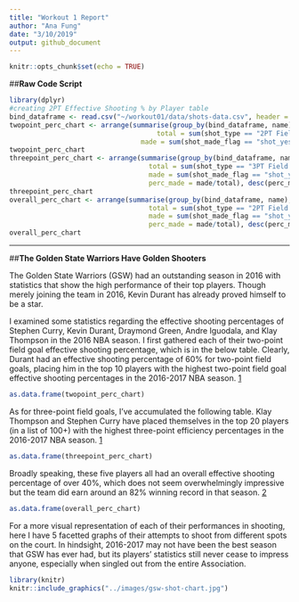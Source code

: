 ```yaml
---
title: "Workout 1 Report"
author: "Ana Fung"
date: "3/10/2019"
output: github_document
---
```


```r
knitr::opts_chunk$set(echo = TRUE)
```

##**Raw Code Script**
```r
library(dplyr)
#creating 2PT Effective Shooting % by Player table
bind_dataframe <- read.csv("~/workout01/data/shots-data.csv", header = TRUE, stringsAsFactors = FALSE, row.names = 1)
twopoint_perc_chart <- arrange(summarise(group_by(bind_dataframe, name), 
                                     total = sum(shot_type == "2PT Field Goal"),
                                 made = sum(shot_made_flag == "shot_yes" & shot_type == "2PT Field Goal"), perc_made = made/total), desc(perc_made))
twopoint_perc_chart
threepoint_perc_chart <- arrange(summarise(group_by(bind_dataframe, name),
                                   total = sum(shot_type == "3PT Field Goal"),
                                   made = sum(shot_made_flag == "shot_yes" & shot_type == "3PT Field Goal"), 
                                   perc_made = made/total), desc(perc_made))
threepoint_perc_chart
overall_perc_chart <- arrange(summarise(group_by(bind_dataframe, name),
                                   total = sum(shot_type == "2PT Field Goal" | shot_type == "3PT Field Goal"),
                                   made = sum(shot_made_flag == "shot_yes"), 
                                   perc_made = made/total), desc(perc_made))
overall_perc_chart
```

--------------------------------------------

##**The Golden State Warriors Have Golden Shooters**

The Golden State Warriors (GSW) had an outstanding season in 2016 with statistics that show the high performance of their top players. Though merely joining the team in 2016, Kevin Durant has already proved himself to be a star.

I examined some statistics regarding the effective shooting percentages of Stephen Curry, Kevin Durant, Draymond Green, Andre Iguodala, and Klay Thompson in the 2016 NBA season. I first gathered each of their two-point field goal effective shooting percentage, which is in the below table. Clearly, Durant had an effective shooting percentage of 60% for two-point field goals, placing him in the top 10 players with the highest two-point field goal effective shooting percentages in the 2016-2017 NBA season. [1](https://www.teamrankings.com/nba/player-stat/field-goal-percentage?season_id=214)

```r
as.data.frame(twopoint_perc_chart)
```

As for three-point field goals, I've accumulated the following table. Klay Thompson and Stephen Curry have placed themselves in the top 20 players (in a list of 100+) with the highest three-point efficiency percentages in the 2016-2017 NBA season. [1](https://www.teamrankings.com/nba/player-stat/field-goal-percentage?season_id=214)

```r
as.data.frame(threepoint_perc_chart)
```

Broadly speaking, these five players all had an overall effective shooting percentage of over 40%, which does not seem overwhelmingly impressive but the team did earn around an 82% winning record in that season. [2](https://www.teamrankings.com/nba/team/golden-state-warriors/win-trends)

```r
as.data.frame(overall_perc_chart)
```

For a more visual representation of each of their performances in shooting, here I have 5 facetted graphs of their attempts to shoot from different spots on the court. In hindsight, 2016-2017 may not have been the best season that GSW has ever had, but its players' statistics still never cease to impress anyone, especially when singled out from the entire Association. 

```r
library(knitr)
knitr::include_graphics("../images/gsw-shot-chart.jpg")
```